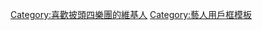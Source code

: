 {{userbox|Gray|White|1967-1970|info-s=10|這個用戶只喜欢'''[[披头士|<span style="color:#a0522d;">-{zh-cn:披头士;zh-tw:披頭四; zh-hk:披頭四;}-</span>]]'''变得成熟深邃之后的音乐。}}
<noinclude>[[Category:喜歡披頭四樂團的維基人]]
[[Category:藝人用戶框模板]]</noinclude>